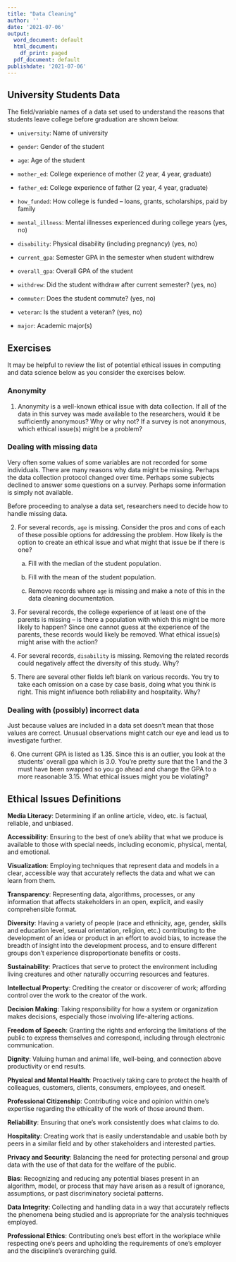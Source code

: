 ```yaml
---
title: "Data Cleaning"
author: ''
date: '2021-07-06'
output:
  word_document: default
  html_document:
    df_print: paged
  pdf_document: default
publishdate: '2021-07-06'
---
```


## University Students Data

The field/variable names of a data set used to understand the reasons that
students leave college before graduation are shown below.


-   `university`: Name of university

-   `gender`: Gender of the student

-   `age`: Age of the student

-   `mother_ed`: College experience of mother (2 year, 4 year, graduate)

-   `father_ed`: College experience of father (2 year, 4 year, graduate)

-   `how_funded`: How college is funded -- loans, grants, scholarships, paid by family

-   `mental_illness`: Mental illnesses experienced during college years (yes, no)

-   `disability`: Physical disability (including pregnancy) (yes, no)

-   `current_gpa`: Semester GPA in the semester when student withdrew

-   `overall_gpa`: Overall GPA of the student

-   `withdrew`: Did the student withdraw after current semester? (yes, no)

-   `commuter`: Does the student commute? (yes, no)

-   `veteran`: Is the student a veteran? (yes, no)

-   `major`: Academic major(s)

## Exercises

It may be helpful to review the list of potential ethical
issues in computing and data science below as you consider the exercises 
below.

### Anonymity

1.  Anonymity is a well-known ethical issue with data collection. If all
    of the data in this survey was made available to the researchers,
    would it be sufficiently anonymous? Why or why not? If a survey is
    not anonymous, which ethical issue(s) might be a problem?


### Dealing with missing data

Very often some values of some variables are not recorded for some individuals.
There are many reasons why data might be missing. Perhaps the data collection
protocol changed over time. Perhaps some subjects declined to answer some questions
on a survey. Perhaps some information is simply not available. 

Before proceeding to analyse a data set, researchers need to decide how to handle missing
data.

2. For several records, `age` is missing.
   Consider the pros and cons of each of these possible
    options for addressing the problem. How likely is the option to
    create an ethical issue and what might that issue be if there is
    one?

    a.  Fill with the median of the student population.

    b.  Fill with the mean of the student population.

    c.  Remove records where `age` is missing and make a note of this in the
    data cleaning documentation.

3.  For several records, the college experience of at least one of the
    parents is missing -- is there a population with which this might
    be more likely to happen? Since one cannot guess at the experience
    of the parents, these records would likely be removed. What ethical
    issue(s) might arise with the action?

4. For several records, `disability` is missing.
    Removing the related records could negatively affect the diversity
    of this study. Why?

5.  There are several other fields left blank on various records. You
    try to take each omission on a case by case basis, doing what you
    think is right. This might influence both reliability and
    hospitality. Why?

### Dealing with (possibly) incorrect data

Just because values are included in a data set doesn't mean that those 
values are correct. Unusual observations might catch our eye and lead
us to investigate further.

6.  One current GPA is listed as 1.35. Since this is an outlier, 
    you look at the students' overall gpa which is 3.0. You're pretty sure that the 1
    and the 3 must have been swapped so you go ahead and change the GPA
    to a more reasonable 3.15. What ethical issues might you be
    violating?

## Ethical Issues Definitions

**Media Literacy**: Determining if an online article, video, etc. is
factual, reliable, and unbiased.

**Accessibility**: Ensuring to the best of one's ability that what we 
produce is available to those with special needs,
including economic, physical, mental, and emotional.

**Visualization**: Employing techniques that represent data and models
in a clear, accessible way that accurately reflects the data and what 
we can learn from them.

**Transparency**: Representing data, algorithms, processes, or any information
that affects stakeholders in an open, explicit, and easily comprehensible
format.

**Diversity**: Having a variety of people (race and ethnicity, age,
gender, skills and education level, sexual orientation, religion, etc.)
contributing to the development of an idea or product in an effort to
avoid bias, to increase the breadth of insight into the development 
process, and to ensure different groups don't experience disproportionate
benefits or costs.

**Sustainability**: Practices that serve to protect the environment
including living creatures and other naturally occurring resources and
features.

**Intellectual Property**: Crediting the creator or discoverer of work;
affording control over the work to the creator of the work.

**Decision Making**: Taking responsibility for how a system or organization
makes decisions, especially those involving life-altering actions.

**Freedom of Speech**: Granting the rights and enforcing the limitations
of the public to express themselves and correspond, including through electronic
communication.

**Dignity**: Valuing human and animal life, well-being, and connection
above productivity or end results.

**Physical and Mental Health**: Proactively taking care to protect the
health of colleagues, customers, clients, consumers, employees, and oneself.

**Professional Citizenship**: Contributing voice and opinion within
one's expertise regarding the ethicality of the work of those around
them.

<!-- Should this be expanded beyond just ethics citizenship? -->

**Reliability**: 
Ensuring that one's work consistently does what claims to do.

<!-- Ensuring that one's work is consistently functional as -->
<!-- specified through adequate testing/duplication with a variety of users. -->

**Hospitality**: Creating work that is easily understandable and usable
both by peers in a similar field and by other stakeholders and interested 
parties.

**Privacy and Security**: Balancing the need for protecting personal and
group data with the use of that data for the welfare of the public.

**Bias**: Recognizing and reducing any potential biases
present in an algorithm, model, or process that may have arisen as a result of
ignorance, assumptions, or past discriminatory societal patterns.

**Data Integrity**: Collecting and handling data in a way that accurately
reflects the phenomena being studied and is appropriate for the analysis 
techniques employed.
<!-- minimizes bias or the potential for false results. -->

**Professional Ethics**: Contributing one's best effort in the workplace
while respecting one's peers and upholding the requirements of one's
employer and the discipline's overarching guild.
